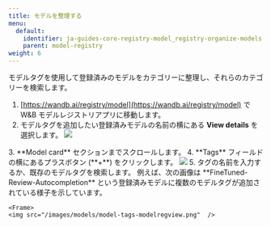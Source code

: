 ```yaml
---
title: モデルを整理する
menu:
  default:
    identifier: ja-guides-core-registry-model_registry-organize-models
    parent: model-registry
weight: 6
---
```


モデルタグを使用して登録済みのモデルをカテゴリーに整理し、それらのカテゴリーを検索します。

1. [https://wandb.ai/registry/model](https://wandb.ai/registry/model) で W&B モデルレジストリアプリに移動します。
2. モデルタグを追加したい登録済みモデルの名前の横にある **View details** を選択します。
    <Frame>
    <img src="/images/models/organize-models-model-reg-landing.png"  />
</Frame>
3. **Model card** セクションまでスクロールします。
4. **Tags** フィールドの横にあるプラスボタン (**+**) をクリックします。
<Frame>
    <img src="/images/models/organize-models-seleticon.png"  />
</Frame>
5. タグの名前を入力するか、既存のモデルタグを検索します。
    例えば、次の画像は **FineTuned-Review-Autocompletion** という登録済みモデルに複数のモデルタグが追加されている様子を示しています。

    <Frame>
    <img src="/images/models/model-tags-modelregview.png"  />
</Frame>